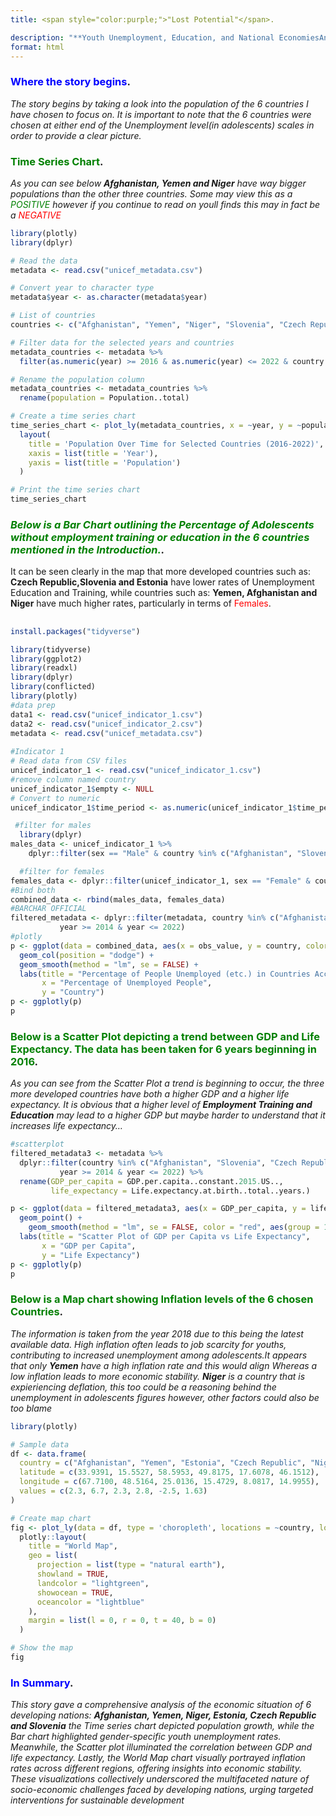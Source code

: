 ```yaml
---
title: <span style="color:purple;">"Lost Potential"</span>.

description: "**Youth Unemployment, Education, and National EconomiesAnalyzing GDP, Inflation, and Population Trends in Afghanistan, Czech Republic, Estonia, Niger, Yemen and Slovenia**"
format: html
---
```


### <span style="color:blue;">**Where the story begins**</span>.
_The story begins by taking a look into the population of the 6 countries I have chosen to focus on. It is important to note that the 6 countries were chosen at either end of the Unemployment level(in adolescents) scales in order to provide a clear picture._

### <span style="color:Green;">Time Series Chart</span>.
_As you can see below **Afghanistan, Yemen and Niger** have way bigger populations than the other three countries. Some may view this as a <span style="color:green;">POSITIVE</span> however if you continue to read on youll finds this may in fact be a <span style="color:red;">NEGATIVE</span>_
```r
library(plotly)
library(dplyr)

# Read the data
metadata <- read.csv("unicef_metadata.csv")

# Convert year to character type
metadata$year <- as.character(metadata$year)

# List of countries
countries <- c("Afghanistan", "Yemen", "Niger", "Slovenia", "Czech Republic", "Estonia")

# Filter data for the selected years and countries
metadata_countries <- metadata %>%
  filter(as.numeric(year) >= 2016 & as.numeric(year) <= 2022 & country %in% countries)

# Rename the population column
metadata_countries <- metadata_countries %>%
  rename(population = Population..total)

# Create a time series chart
time_series_chart <- plot_ly(metadata_countries, x = ~year, y = ~population, color = ~country, type = 'scatter', mode = 'lines+markers') %>%
  layout(
    title = 'Population Over Time for Selected Countries (2016-2022)',
    xaxis = list(title = 'Year'),
    yaxis = list(title = 'Population')
  )

# Print the time series chart
time_series_chart

```

### <span style="color:green;">*Below is a Bar Chart outlining the Percentage of Adolescents without employment training or education in the 6 countries mentioned in the Introduction.</span>.*

It can be seen clearly in the map that more developed countries such as: 
**Czech Republic,Slovenia and Estonia** have lower rates of Unemployment Education and Training, while countries such as:
**Yemen, Afghanistan and Niger** have much higher rates, particularly in terms of <span style="color:red;">Females</span>.

##

```r

install.packages("tidyverse")

library(tidyverse)
library(ggplot2)
library(readxl)
library(dplyr)
library(conflicted)
library(plotly)
#data prep
data1 <- read.csv("unicef_indicator_1.csv")
data2 <- read.csv("unicef_indicator_2.csv")
metadata <- read.csv("unicef_metadata.csv")
  
#Indicator 1
# Read data from CSV files
unicef_indicator_1 <- read.csv("unicef_indicator_1.csv")
#remove column named country
unicef_indicator_1$empty <- NULL
# Convert to numeric
unicef_indicator_1$time_period <- as.numeric(unicef_indicator_1$time_period)

 #filter for males
  library(dplyr)
males_data <- unicef_indicator_1 %>%
    dplyr::filter(sex == "Male" & country %in% c("Afghanistan", "Slovenia", "Czech Republic", "Estonia", "Niger", "Slovenia", "Yemen"))

  #filter for females
females_data <- dplyr::filter(unicef_indicator_1, sex == "Female" & country %in% c("Afghanistan", "Slovenia", "Czech Republic", "Estonia", "Niger", "Slovenia", "Yemen"))
#Bind both
combined_data <- rbind(males_data, females_data)
#BARCHAR OFFICIAL
filtered_metadata <- dplyr::filter(metadata, country %in% c("Afghanistan", "Slovenia", "Czech Republic", "Estonia", "Niger", "Slovenia", "Yemen") & 
           year >= 2014 & year <= 2022)
#plotly
p <- ggplot(data = combined_data, aes(x = obs_value, y = country, color = sex)) +
  geom_col(position = "dodge") +
  geom_smooth(method = "lm", se = FALSE) +
  labs(title = "Percentage of People Unemployed (etc.) in Countries According to Sex",
       x = "Percentage of Unemployed People",
       y = "Country")
p <- ggplotly(p)
p
```
### <span style="color:green;"> Below is a **Scatter Plot** depicting a trend between GDP and Life Expectancy. The data has been taken for 6 years beginning in 2016</span>.
_As you can see from the Scatter Plot a trend is beginning to occur, the three more developed countries have both a higher GDP and a higher life expectancy. It is obvious that a higher level of **Employment Training and Education** may lead to a higher GDP but maybe harder to understand that it increases life expectancy..._ 
```r
#scatterplot
filtered_metadata3 <- metadata %>%
  dplyr::filter(country %in% c("Afghanistan", "Slovenia", "Czech Republic", "Estonia", "Niger", "Slovenia", "Yemen") & 
           year >= 2014 & year <= 2022) %>%
  rename(GDP_per_capita = GDP.per.capita..constant.2015.US..,
         life_expectancy = Life.expectancy.at.birth..total..years.)

p <- ggplot(data = filtered_metadata3, aes(x = GDP_per_capita, y = life_expectancy, color = country, text = paste("Year:", year))) +
  geom_point() +
    geom_smooth(method = "lm", se = FALSE, color = "red", aes(group = 1))+
  labs(title = "Scatter Plot of GDP per Capita vs Life Expectancy",
       x = "GDP per Capita",
       y = "Life Expectancy")
p <- ggplotly(p)
p
```
### <span style="color:green;">Below is a **Map chart** showing Inflation levels of the 6 chosen Countries</span>.

_The information is taken from the year 2018 due to this being the latest available data. High inflation often leads to job scarcity for youths, contributing to increased unemployment among adolescents.It appears that only **Yemen** have a high inflation rate and this would align Whereas a low inflation leads to more economic stability. **Niger** is a country that is expieriencing deflation, this too could be a reasoning behind the unemployment in adolescents figures however, other factors could also be too blame_ 
```r
library(plotly)

# Sample data
df <- data.frame(
  country = c("Afghanistan", "Yemen", "Estonia", "Czech Republic", "Niger", "Slovenia"),
  latitude = c(33.9391, 15.5527, 58.5953, 49.8175, 17.6078, 46.1512),
  longitude = c(67.7100, 48.5164, 25.0136, 15.4729, 8.0817, 14.9955),
  values = c(2.3, 6.7, 2.3, 2.8, -2.5, 1.63)
)

# Create map chart
fig <- plot_ly(data = df, type = 'choropleth', locations = ~country, locationmode = "country names", z = ~values, text = ~paste(country, "<br>Level of Inflation:", values), colorscale = 'Blues') %>%
  plotly::layout(
    title = "World Map",
    geo = list(
      projection = list(type = "natural earth"),
      showland = TRUE,
      landcolor = "lightgreen",
      showocean = TRUE,
      oceancolor = "lightblue"
    ),
    margin = list(l = 0, r = 0, t = 40, b = 0)
  )

# Show the map
fig
```
### <span style="color:blue;">**In Summary**</span>.

_This story gave a comprehensive analysis of the economic situation of 6 developing nations: **Afghanistan, Yemen, Niger, Estonia, Czech Republic and Slovenia** the Time series chart depicted population growth, while the Bar chart highlighted gender-specific youth unemployment rates. Meanwhile, the Scatter plot illuminated the correlation between GDP and life expectancy. Lastly, the World Map chart visually portrayed inflation rates across different regions, offering insights into economic stability. These visualizations collectively underscored the multifaceted nature of socio-economic challenges faced by developing nations, urging targeted interventions for sustainable development_

